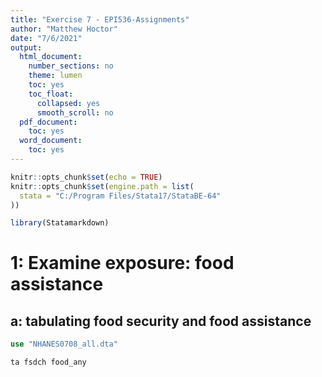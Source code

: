 ```yaml
---
title: "Exercise 7 - EPI536-Assignments"
author: "Matthew Hoctor"
date: "7/6/2021"
output:
  html_document:
    number_sections: no
    theme: lumen
    toc: yes
    toc_float:
      collapsed: yes
      smooth_scroll: no
  pdf_document:
    toc: yes
  word_document:
    toc: yes
---
```


```r
knitr::opts_chunk$set(echo = TRUE)
knitr::opts_chunk$set(engine.path = list(
  stata = "C:/Program Files/Stata17/StataBE-64"
))
```

```r
library(Statamarkdown)
```

# 1: Examine exposure: food assistance

## a: tabulating food security and food assistance

```stata
use "NHANES0708_all.dta"

ta fsdch food_any
```